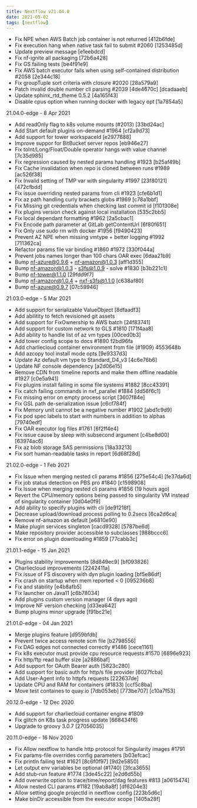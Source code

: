 ```yaml
---
title: Nextflow v21.04.0
date: 2021-05-02
tags: [nextflow]
---
```


- Fix NPE when AWS Batch job container is not returned [412b6fde]
- Fix execution hang when native task fail to submit #2060 [1253485d]
- Update preview message [e1eebdcd]
- Fix nf-ignite all packaging [72b6a428]
- Fix GS failing tests [be4f91e9]
- Fix AWS batch executor fails when using self-contained distribution #2058 [2e344c18]
- Fix groupTuple sort criteria with closure #2020 [28a579a9]
- Patch invalid double number cli parsing #2039 [4de4670c] [dcadaaeb]
- Update sphinx_rtd_theme 0.5.2 [4a165f43]
- Disable cpus option when running docker with legacy opt [1a7854a5]

21.04.0-edge - 8 Apr 2021
- Add readOnly flag to k8s volume mounts (#2013) [33bd24ac]
- Add Start default plugins on-demand #1964 [cf2a9d73]
- Add support for tower workspaceId [e2977688]
- Improve suppor for BitBucket server repos [eb946e27]
- Fix toInt/Long/Float/Double operator hangs with value channel [7c35d985]
- Fix regression caused by nested params handling #1923 [b25af49b]
- Fix Cache invalidation when repo is cloned between runs #1989 [ac526f38]
- Fix Invalid setting of TMP var with singularity #1997 [23f80121] [472cfbdd]
- Fix issue overriding nested params from cli #1923  [cfe6b1d1]
- Fix az path handling curly brackets globs #1969 [c78a1bbf]
- Fix Missing git credentials when checking last commit id [f101308e]
- Fix plugins version check against local installation [535c2bb5]
- Fix local dependant formatting #1962 [2a5cbac1]
- Fix Encode path parameter at GitLab getContentUrl [6f80f651]
- Fix Only use sudo rm with docker #1956 [f9490423]
- Prevent AZ NPE when missing vmtype + better logging #1992 [711362ca]
- Refactor params file var binding #1860 #1972 [330f044a]
- Prevent jobs names longer than 100 chars OAR exec [6daa21b9]
- Bump nf-azure@0.9.6 + nf-amazon@1.0.3 [aff1d355]
- Bump nf-amazon@1.0.3 - s3fs@1.0.9 - solve #1830 [b3b221c1]
- Bump nf-tower@1.1.0 [29fdd9f7]
- Bump nf-amazon@1.0.4 + nxf-s3fs@1.1.0 [c638af80]
- Bump nf-azure@0.9.7 [07c59946]

21.03.0-edge - 5 Mar 2021
- Add support for serializable ValueObject [8dfaadf3]
- Add abilitity to fetch revisioned git assets 
- Add support for FixOwnership to AWS batch [24f83741]
- Add support for custom network to GLS #1810 [171f4aa8]
- Add ability to handle list of az vm types [00ced0b3]
- Add tower config scope to docs #1890 f2bd96fa
- Add charliecloud container environment from file (#1909) 4553648b
- Add azcopy tool install mode opts [9e9337d3]
- Update Az default vm type to Standard_D4_v3 [4c6e76b6]
- Update NF console dependency [a2d06e15]
- Remove CDN from timeline reports and make them offline readable #1927 [c0e5a941]
- Fix plugins install failing in some file systems #1882 [8cc43391]
- Fix catch failing commands in nxf_parallel #1884 [dd56f6c1]
- Fix missing error on empty process script [3607f84e]
- Fix GSL path de-serialization issue [c6cf784f]
- Fix Memory unit cannot be a negative number #1902 [abd1c9d9]
- Fix pod spec labels to start with numbers in addition to alphas [79740edf]
- Fix OAR executor log files #1761 [6f2ff4e4]
- Fix issue cause by sleep with subsecond argument [c4be8d00] [63974ac6]
- Fix az blob storage SAS permissions [18a33213]
- Fix sort human-readable tasks in report [6d68f28d]

21.02.0-edge - 1 Feb 2021
- Fix Issue when merging nested cli params  #1856 [275e54c4] [fe37da6d]
- Fix job status detection on PBS pro #1840 [c1598908]
- Fix Issue when merging nested cli params #1856 (19 hours ago) <Paolo Di Tommaso>
- Revert the CPU/memory options being passed to singularity VM instead of singularity container [0d04e0f9]
- Add ability to specify plugins with cli [de91218f]
- Decrease upload/download process polling to 0.2secs [6ca2d6ca]
- Remove nf-amazon as default [e6810e90]
- Make plugin services singleton [cacd9328] [5787be6d]
- Make repository provider accessible to subclasses [988bccc6]
- Fix error on plugin downloading #1859 [77cabb3c]

21.01.1-edge - 15 Jan 2021
- Plugins stability improvements [8d849ec9] [bf093826]
- Charliecloud improvements [2242411a]
- Fix issue of FS discovery with dyn plugin loading [bf5e86df]
- Fix crash on startup when mem reported < 0 [095236b8]
- Fix and stability [e4b8afb5]
- Fix launcher on Java11 [c6b78034]
- Add plugins custom version manager (4 days ago) <Paolo Di Tommaso>
- Improve NF version checking [d33ea642]
- Bump plugins minor upgrade [f91bc21e]

21.01.0-edge - 04 Jan 2021
- Merge plugins feature [d959bfdb]
- Prevent twice access remote scm file [b2798556]
- Fix DAG edges not connected correctly #1486 [cece1161]
- Fix k8s executor must provide cpu resource requests #1570 [6896e923]
- Fix http/ftp read buffer size [a2886baf]
- Add support for OAuth Bearer auth [5823c280]
- Add support for basic auth for http/s file provider [6027fcba]
- Add User-Agent info to httpfs requests [222637de]
- Update CPU and RAM for containers (#1833) [ccf5c8ba]
- Move test containes to quay.io [7db053eb] [773be707] [c10a7f53]

20.12.0-edge - 12 Dec 2020 
- Add support for charliecloud container engine #1809
- Fix glitch on K8s task progress update [668434f6]
- Upgrade to groovy 3.0.7 [27056035]

20.11.0-edge - 16 Nov 2020
- Fix Allow nextflow to handle http protocol for Singularity images #1791
- Fix params-file overrides config parameters [b03efcac]
- Fix println failing test #1621 [8c6f0f97] [9d2e5850]
- Let output env variables be optional (#1740) [3fca3655]
- Add stub-run feature #1774 [3de45c22] [e2d6d55b]
- Add overwrite option to trace/time/report/dag features #813 [a0615474]
- Allow nested CLI params #1182 [19ab8a8f] [df6204e3] 
- Allow setting google projectId in nextflow config [223b5d6c]
- Make binDir accessible from the executor scope [1405a28f]
